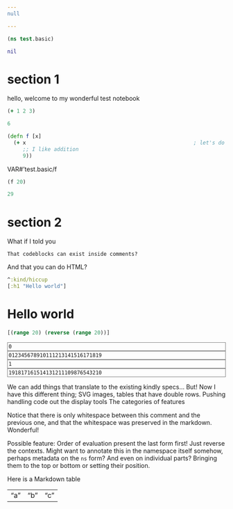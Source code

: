 ```yaml
---
null

---
```


<style>
.printedClojure .sourceCode {
  background-color: transparent;
  border-style: none;
}
</style>
```clojure
(ns test.basic)
```
<div class="printedClojure">
```clojure
nil

```
</div>

# section 1

 hello, welcome to my wonderful test notebook

```clojure
(+ 1 2 3)
```
<div class="printedClojure">
```clojure
6

```
</div>

```clojure
(defn f [x]
  (+ x                                                      ; let's do some addition
     ;; I like addition
     9))
```
<div>VAR#'test.basic/f</div>
```clojure
(f 20)
```
<div class="printedClojure">
```clojure
29

```
</div>

# section 2

What if I told you

    That codeblocks can exist inside comments?

And that you can do HTML?

```clojure
^:kind/hiccup
[:h1 "Hello world"]
```
<h1>Hello world</h1>
```clojure
[(range 20) (reverse (range 20))]
```
<div class="kind_vector"><div style="border:1px solid grey;padding:2px;"><code>0</code></div><div style="border:1px solid grey;padding:2px;"><div><code>0</code><code>1</code><code>2</code><code>3</code><code>4</code><code>5</code><code>6</code><code>7</code><code>8</code><code>9</code><code>10</code><code>11</code><code>12</code><code>13</code><code>14</code><code>15</code><code>16</code><code>17</code><code>18</code><code>19</code></div></div><div style="border:1px solid grey;padding:2px;"><code>1</code></div><div style="border:1px solid grey;padding:2px;"><div><code>19</code><code>18</code><code>17</code><code>16</code><code>15</code><code>14</code><code>13</code><code>12</code><code>11</code><code>10</code><code>9</code><code>8</code><code>7</code><code>6</code><code>5</code><code>4</code><code>3</code><code>2</code><code>1</code><code>0</code></div></div></div>
We can add things that translate to the existing kindly specs...
But! Now I have this different thing; SVG images, tables that have double rows.
Pushing handling code out the display tools
The categories of features

Notice that there is only whitespace between this comment and the previous one,
and that the whitespace was preserved in the markdown. Wonderful!

Possible feature: Order of evaluation
present the last form first!
Just reverse the contexts.
Might want to annotate this in the namespace itself somehow,
perhaps metadata on the `ns` form?
And even on individual parts? Bringing them to the top or bottom or setting their position.

Here is a Markdown table

|  |  |  |
|--|--|--|
| "a" | "b" | "c" |
